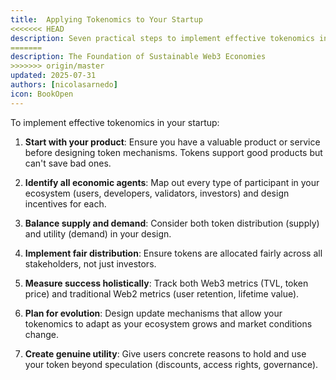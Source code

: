 ```yaml
---
title:  Applying Tokenomics to Your Startup
<<<<<<< HEAD
description: Seven practical steps to implement effective tokenomics in your startup
=======
description: The Foundation of Sustainable Web3 Economies
>>>>>>> origin/master
updated: 2025-07-31
authors: [nicolasarnedo]
icon: BookOpen
---
```


To implement effective tokenomics in your startup:

1. **Start with your product**: Ensure you have a valuable product or service before designing token mechanisms. Tokens support good products but can't save bad ones.

2. **Identify all economic agents**: Map out every type of participant in your ecosystem (users, developers, validators, investors) and design incentives for each.

3. **Balance supply and demand**: Consider both token distribution (supply) and utility (demand) in your design.

4. **Implement fair distribution**: Ensure tokens are allocated fairly across all stakeholders, not just investors.

5. **Measure success holistically**: Track both Web3 metrics (TVL, token price) and traditional Web2 metrics (user retention, lifetime value).

6. **Plan for evolution**: Design update mechanisms that allow your tokenomics to adapt as your ecosystem grows and market conditions change.

7. **Create genuine utility**: Give users concrete reasons to hold and use your token beyond speculation (discounts, access rights, governance).

